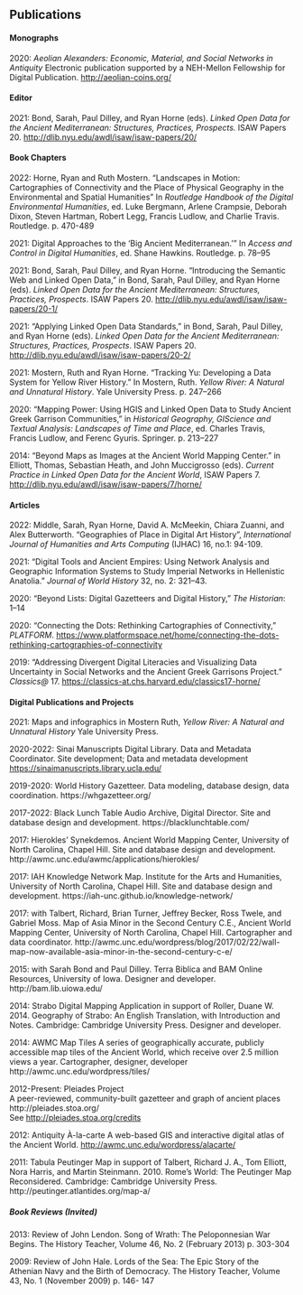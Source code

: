 ## Publications  

#### Monographs  
2020: *Aeolian Alexanders: Economic, Material, and Social Networks in Antiquity*
 Electronic publication supported by a NEH-Mellon Fellowship for Digital Publication.
 [http://aeolian-coins.org/](http://aeolian-coins.org/)

#### Editor  
2021: Bond, Sarah, Paul Dilley, and Ryan Horne (eds). *Linked Open Data for the Ancient Mediterranean: Structures, Practices, Prospects.* ISAW Papers 20.  [http://dlib.nyu.edu/awdl/isaw/isaw-papers/20/](http://dlib.nyu.edu/awdl/isaw/isaw-papers/20/)

#### Book Chapters  
2022: Horne, Ryan and Ruth Mostern. “Landscapes in Motion: Cartographies of Connectivity and the Place of Physical Geography in the Environmental and Spatial Humanities” In *Routledge Handbook of the Digital Environmental Humanities*, ed. Luke Bergmann, Arlene Crampsie, Deborah Dixon, Steven Hartman, Robert Legg, Francis Ludlow, and Charlie Travis. Routledge. p. 470-489

2021: Digital Approaches to the ‘Big Ancient Mediterranean.’” In *Access and Control in Digital Humanities*, ed. Shane Hawkins. Routledge. p. 78–95

2021:   Bond, Sarah, Paul Dilley, and Ryan Horne. “Introducing the Semantic Web and Linked  Open Data,” in Bond, Sarah, Paul Dilley, and Ryan Horne (eds). *Linked Open Data for the Ancient Mediterranean: Structures, Practices, Prospects*. ISAW Papers 20. [http://dlib.nyu.edu/awdl/isaw/isaw-papers/20-1/](http://dlib.nyu.edu/awdl/isaw/isaw-papers/20-1/)

2021:   “Applying Linked Open Data Standards,” in Bond, Sarah, Paul Dilley, and Ryan Horne  (eds). *Linked Open Data for the Ancient Mediterranean: Structures, Practices, Prospects*. ISAW Papers 20. [http://dlib.nyu.edu/awdl/isaw/isaw-papers/20-2/](http://dlib.nyu.edu/awdl/isaw/isaw-papers/20-2/)

2021: Mostern, Ruth and Ryan Horne. “Tracking Yu: Developing a Data System for Yellow River History.” In Mostern, Ruth. *Yellow River: A Natural and Unnatural History*. Yale University Press. p. 247–266

2020:   “Mapping Power: Using HGIS and Linked Open Data to Study Ancient Greek Garrison Communities,” in *Historical Geography, GIScience and Textual Analysis: Landscapes  of Time and Place*, ed. Charles Travis, Francis Ludlow, and Ferenc Gyuris. Springer. p. 213–227

2014: “Beyond Maps as Images at the Ancient World Mapping Center.” in Elliott, Thomas, Sebastian Heath, and John Muccigrosso (eds). *Current Practice in Linked Open Data for the Ancient World*, ISAW Papers 7. [http://dlib.nyu.edu/awdl/isaw/isaw-papers/7/horne/](http://dlib.nyu.edu/awdl/isaw/isaw-papers/7/horne/)

#### Articles
2022: Middle, Sarah, Ryan Horne, David A. McMeekin, Chiara Zuanni, and Alex Butterworth.  “Geographies of Place in Digital Art History”, *International Journal of Humanities and Arts Computing* (IJHAC) 16, no.1: 94-109.

2021: “Digital Tools and Ancient Empires: Using Network Analysis and Geographic Information Systems to Study Imperial Networks in Hellenistic Anatolia.” *Journal of World History* 32, no. 2: 321–43.

2020: “Beyond Lists: Digital Gazetteers and Digital History,” *The Historian*: 1–14

2020: “Connecting the Dots: Rethinking Cartographies of Connectivity,” *PLATFORM*. [https://www.platformspace.net/home/connecting-the-dots-rethinking-cartographies-of-connectivity](https://www.platformspace.net/home/connecting-the-dots-rethinking-cartographies-of-connectivity)

2019: “Addressing Divergent Digital Literacies and Visualizing Data Uncertainty in Social Networks and the Ancient Greek Garrisons Project.” *Classics@* 17. [https://classics-at.chs.harvard.edu/classics17-horne/](https://classics-at.chs.harvard.edu/classics17-horne/)

#### Digital Publications and Projects
2021: Maps and infographics in Mostern Ruth, *Yellow River: A Natural and Unnatural History*  Yale University Press.

2020-2022: Sinai Manuscripts Digital Library. Data and Metadata Coordinator. Site development; Data and metadata development
 [https://sinaimanuscripts.library.ucla.edu/](https://sinaimanuscripts.library.ucla.edu/)

2019-2020: World History Gazetteer. Data modeling, database design, data coordination.
 https://whgazetteer.org/ 

2017-2022: Black Lunch Table Audio Archive, Digital Director. Site and database design and  development.
 https://blacklunchtable.com/

2017: Hierokles’ Synekdemos. Ancient World Mapping Center, University of North Carolina,  Chapel Hill. Site and database design and development.  
 http://awmc.unc.edu/awmc/applications/hierokles/

2017: IAH Knowledge Network Map. Institute for the Arts and Humanities, University of  North Carolina, Chapel Hill.  Site and database design and development.
 https://iah-unc.github.io/knowledge-network/

2017: with Talbert, Richard, Brian Turner, Jeffrey Becker, Ross Twele, and Gabriel Moss. Map  of Asia Minor in the Second Century C.E., Ancient World Mapping Center, University of  North Carolina, Chapel Hill. Cartographer and data coordinator.
 http://awmc.unc.edu/wordpress/blog/2017/02/22/wall-map-now-available-asia-minor-in-the-second-century-c-e/

2015: with Sarah Bond and Paul Dilley. Terra Biblica and BAM Online Resources, University  of Iowa.  Designer and developer.
 http://bam.lib.uiowa.edu/

2014: Strabo Digital Mapping Application in support of Roller, Duane W. 2014. Geography of  Strabo: An English Translation, with Introduction and Notes. Cambridge: Cambridge  University Press. Designer and developer.

2014: AWMC Map Tiles
 A series of geographically accurate, publicly accessible map tiles of the Ancient World,  which receive over 2.5 million views a year. Cartographer, designer, developer
 http://awmc.unc.edu/wordpress/tiles/

2012-Present: Pleiades Project  
A peer-reviewed, community-built gazetteer and graph of ancient places  
http://pleiades.stoa.org/  
See [http://pleiades.stoa.org/credits](http://pleiades.stoa.org/credits)

2012: Antiquity À-la-carte
 A web-based GIS and interactive digital atlas of the Ancient World.
 [http://awmc.unc.edu/wordpress/alacarte/](http://awmc.unc.edu/wordpress/alacarte/)

2011: Tabula Peutinger Map in support of Talbert, Richard J. A., Tom Elliott, Nora Harris, and  Martin Steinmann. 2010. Rome's World: The Peutinger Map Reconsidered. Cambridge:  Cambridge University Press.
 http://peutinger.atlantides.org/map-a/


##### Book Reviews (Invited)  
2013: Review of John Lendon. Song of Wrath: The Peloponnesian War Begins. The History  Teacher, Volume 46, No. 2 (February 2013) p. 303-304

2009: Review of John Hale. Lords of the Sea: The Epic Story of the Athenian Navy and the  Birth of Democracy. The History Teacher, Volume 43, No. 1 (November 2009) p. 146- 147
